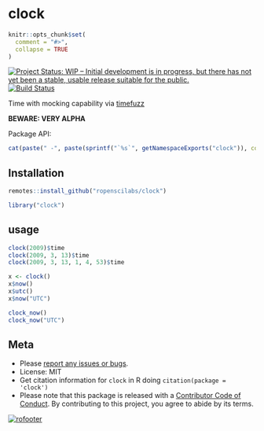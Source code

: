 clock
=====

```r
knitr::opts_chunk$set(
  comment = "#>",
  collapse = TRUE
)
```

[![Project Status: WIP – Initial development is in progress, but there has not yet been a stable, usable release suitable for the public.](https://www.repostatus.org/badges/latest/wip.svg)](https://www.repostatus.org/#wip)
[![Build Status](https://travis-ci.com/ropenscilabs/clock.svg?branch=master)](https://travis-ci.com/ropenscilabs/clock)

Time with mocking capability via [timefuzz][]

**BEWARE: VERY ALPHA**

Package API:

```r
cat(paste(" -", paste(sprintf("`%s`", getNamespaceExports("clock")), collapse = "\n - ")))
```

## Installation

```r
remotes::install_github("ropenscilabs/clock")
```

```r
library("clock")
```

## usage

```r
clock(2009)$time
clock(2009, 3, 13)$time
clock(2009, 3, 13, 1, 4, 53)$time
```

```r
x <- clock()
x$now()
x$utc()
x$now("UTC")
```

```r
clock_now()
clock_now("UTC")
```


## Meta

* Please [report any issues or bugs](https://github.com/ropenscilabs/clock/issues).
* License: MIT
* Get citation information for `clock` in R doing `citation(package = 'clock')`
* Please note that this package is released with a [Contributor Code of Conduct](https://ropensci.org/code-of-conduct/). By contributing to this project, you agree to abide by its terms.

[![rofooter](https://ropensci.org/public_images/github_footer.png)](https://ropensci.org)

[timefuzz]: https://github.com/ropenscilabs/timefuzz
